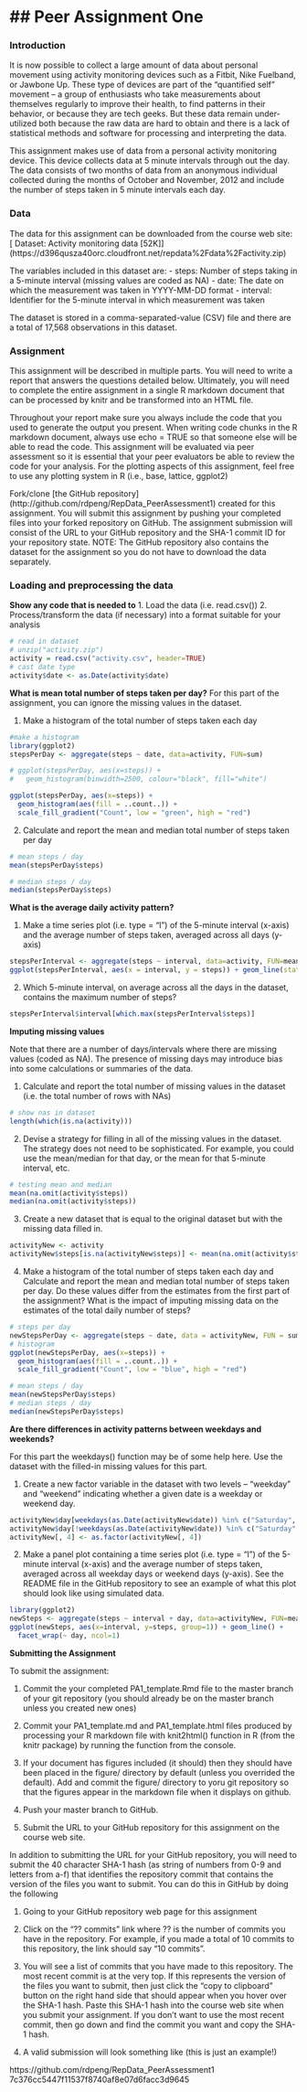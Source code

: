 ## Peer Assignment One
========================================================
### Introduction
It is now possible to collect a large amount of data about personal movement using activity monitoring devices such as a Fitbit, Nike Fuelband, or Jawbone Up. These type of devices are part of the “quantified self” movement – a group of enthusiasts who take measurements about themselves regularly to improve their health, to find patterns in their behavior, or because they are tech geeks. But these data remain under-utilized both because the raw data are hard to obtain and there is a lack of statistical methods and software for processing and interpreting the data.

This assignment makes use of data from a personal activity monitoring device. This device collects data at 5 minute intervals through out the day. The data consists of two months of data from an anonymous individual collected during the months of October and November, 2012 and include the number of steps taken in 5 minute intervals each day.

### Data
The data for this assignment can be downloaded from the course web site:
[ Dataset: Activity monitoring data [52K]] (https://d396qusza40orc.cloudfront.net/repdata%2Fdata%2Factivity.zip)

The variables included in this dataset are:
- steps: Number of steps taking in a 5-minute interval (missing values are coded as NA)
- date: The date on which the measurement was taken in YYYY-MM-DD format
- interval: Identifier for the 5-minute interval in which measurement was taken

The dataset is stored in a comma-separated-value (CSV) file and there are a total of 17,568 observations in this dataset.

### Assignment
This assignment will be described in multiple parts. You will need to write a report that answers the questions detailed below. Ultimately, you will need to complete the entire assignment in a single R markdown document that can be processed by knitr and be transformed into an HTML file.

Throughout your report make sure you always include the code that you used to generate the output you present. When writing code chunks in the R markdown document, always use echo = TRUE so that someone else will be able to read the code. This assignment will be evaluated via peer assessment so it is essential that your peer evaluators be able to review the code for your analysis. For the plotting aspects of this assignment, feel free to use any plotting system in R (i.e., base, lattice, ggplot2)

Fork/clone [the GitHub repository] (http://github.com/rdpeng/RepData_PeerAssessment1) created for this assignment. You will submit this assignment by pushing your completed files into your forked repository on GitHub. The assignment submission will consist of the URL to your GitHub repository and the SHA-1 commit ID for your repository state. NOTE: The GitHub repository also contains the dataset for the assignment so you do not have to download the data separately.

### Loading and preprocessing the data
**Show any code that is needed to**
1. Load the data (i.e. read.csv())
2. Process/transform the data (if necessary) into a format suitable for your analysis
```r
# read in dataset
# unzip("activity.zip")
activity = read.csv("activity.csv", header=TRUE)
# cast date type
activity$date <- as.Date(activity$date)
```

**What is mean total number of steps taken per day?**
For this part of the assignment, you can ignore the missing values in the dataset.

1. Make a histogram of the total number of steps taken each day
```r
#make a histogram
library(ggplot2)
stepsPerDay <- aggregate(steps ~ date, data=activity, FUN=sum)

# ggplot(stepsPerDay, aes(x=steps)) +
#   geom_histogram(binwidth=2500, colour="black", fill="white")

ggplot(stepsPerDay, aes(x=steps)) +
  geom_histogram(aes(fill = ..count..)) +
  scale_fill_gradient("Count", low = "green", high = "red")
```

2. Calculate and report the mean and median total number of steps taken per day
```r
# mean steps / day
mean(stepsPerDay$steps)

# median steps / day
median(stepsPerDay$steps)
```

**What is the average daily activity pattern?**

1. Make a time series plot (i.e. type = "l") of the 5-minute interval (x-axis) and the average number of steps taken, averaged across all days (y-axis)
```r
stepsPerInterval <- aggregate(steps ~ interval, data=activity, FUN=mean)
ggplot(stepsPerInterval, aes(x = interval, y = steps)) + geom_line(stat = "identity")
```

2. Which 5-minute interval, on average across all the days in the dataset, contains the maximum number of steps?
```r
stepsPerInterval$interval[which.max(stepsPerInterval$steps)]
```

**Imputing missing values**

Note that there are a number of days/intervals where there are missing values (coded as NA). The presence of missing days may introduce bias into some calculations or summaries of the data.

1. Calculate and report the total number of missing values in the dataset (i.e. the total number of rows with NAs)
```r
# show nas in dataset
length(which(is.na(activity))) 
```

2. Devise a strategy for filling in all of the missing values in the dataset. The strategy does not need to be sophisticated. For example, you could use the mean/median for that day, or the mean for that 5-minute interval, etc.
```r
# testing mean and median
mean(na.omit(activity$steps)) 
median(na.omit(activity$steps))
```


3. Create a new dataset that is equal to the original dataset but with the missing data filled in.
```r
activityNew <- activity
activityNew$steps[is.na(activityNew$steps)] <- mean(na.omit(activity$steps))
```


4. Make a histogram of the total number of steps taken each day and Calculate and report the mean and median total number of steps taken per day. Do these values differ from the estimates from the first part of the assignment? What is the impact of imputing missing data on the estimates of the total daily number of steps?

```r
# steps per day
newStepsPerDay <- aggregate(steps ~ date, data = activityNew, FUN = sum)
# histogram
ggplot(newStepsPerDay, aes(x=steps)) +
  geom_histogram(aes(fill = ..count..)) +
  scale_fill_gradient("Count", low = "blue", high = "red")

# mean steps / day
mean(newStepsPerDay$steps)
# median steps / day
median(newStepsPerDay$steps)
```


**Are there differences in activity patterns between weekdays and weekends?**

For this part the weekdays() function may be of some help here. Use the dataset with the filled-in missing values for this part.

1. Create a new factor variable in the dataset with two levels – “weekday” and “weekend” indicating whether a given date is a weekday or weekend day.
```r
activityNew$day[weekdays(as.Date(activityNew$date)) %in% c("Saturday", "Sunday")] <- "weekend"
activityNew$day[!weekdays(as.Date(activityNew$date)) %in% c("Saturday", "Sunday")] <- "weekday"
activityNew[, 4] <- as.factor(activityNew[, 4])
```
2. Make a panel plot containing a time series plot (i.e. type = "l") of the 5-minute interval (x-axis) and the average number of steps taken, averaged across all weekday days or weekend days (y-axis). See the README file in the GitHub repository to see an example of what this plot should look like using simulated data.
```r
library(ggplot2)
newSteps <- aggregate(steps ~ interval + day, data=activityNew, FUN=mean)
ggplot(newSteps, aes(x=interval, y=steps, group=1)) + geom_line() +
  facet_wrap(~ day, ncol=1)
```


**Submitting the Assignment**

To submit the assignment:

1. Commit the your completed PA1_template.Rmd file to the master branch of your git repository (you should already be on the master branch unless you created new ones)

2. Commit your PA1_template.md and PA1_template.html files produced by processing your R markdown file with knit2html() function in R (from the knitr package) by running the function from the console.

3. If your document has figures included (it should) then they should have been placed in the figure/ directory by default (unless you overrided the default). Add and commit the figure/ directory to yoru git repository so that the figures appear in the markdown file when it displays on github.

4. Push your master branch to GitHub.

5. Submit the URL to your GitHub repository for this assignment on the course web site.


In addition to submitting the URL for your GitHub repository, you will need to submit the 40 character SHA-1 hash (as string of numbers from 0-9 and letters from a-f) that identifies the repository commit that contains the version of the files you want to submit. You can do this in GitHub by doing the following

1. Going to your GitHub repository web page for this assignment

2. Click on the “?? commits” link where ?? is the number of commits you have in the repository. For example, if you made a total of 10 commits to this repository, the link should say “10 commits”.

3. You will see a list of commits that you have made to this repository. The most recent commit is at the very top. If this represents the version of the files you want to submit, then just click the “copy to clipboard” button on the right hand side that should appear when you hover over the SHA-1 hash. Paste this SHA-1 hash into the course web site when you submit your assignment. If you don't want to use the most recent commit, then go down and find the commit you want and copy the SHA-1 hash.

4. A valid submission will look something like (this is just an example!)

https://github.com/rdpeng/RepData_PeerAssessment1
7c376cc5447f11537f8740af8e07d6facc3d9645
